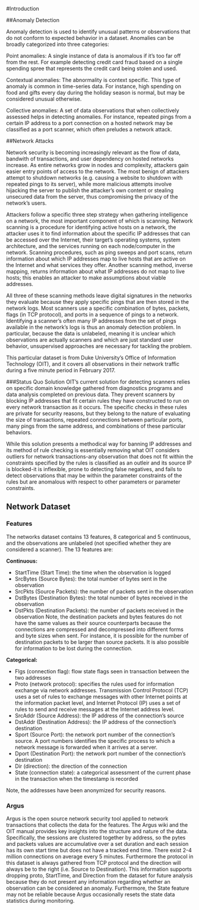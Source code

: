 #Introduction

##Anomaly Detection

  Anomaly detection is used to identify unusual patterns or observations that do not conform to expected behavior in a dataset. Anomalies can be broadly categorized into three categories:

  Point anomalies: A single instance of data is anomalous if it's too far off from the rest. For example detecting credit card fraud based on a single spending spree that represents the credit card being stolen and used.

  Contextual anomalies: The abnormality is context specific. This type of anomaly is common in time-series data. For instance, high spending on food and gifts every day during the holiday season is normal, but may be considered unusual otherwise.

  Collective anomalies: A set of data observations that when collectively assessed helps in detecting anomalies. For instance, repeated pings from a certain IP address to a port connection on a hosted network may be classified as a port scanner, which often preludes a network attack. 

##Network Attacks 

  Network security is becoming increasingly relevant as the flow of data, bandwith of transactions, and user dependency on hosted networks increase. As entire networks grow in nodes and complexity, attackers gain easier entry points of access to the network. The most benign of attackers attempt to shutdown networks (e.g. causing a website to shutdown with repeated pings to its server), while more malicious attempts involve hijacking the server to publish the attacker's own content or stealing unsecured data from the server, thus compromising the privacy of the network's users.

  Attackers follow a specific three step strategy when gathering intelligence on a network, the most important component of which is scanning. Network scanning is a procedure for identifying active hosts on a network, the attacker uses it to find information about the specific IP addresses that can be accessed over the Internet, their target's operating systems, system architecture, and the services running on each node/computer in the network. Scanning procedures, such as ping sweeps and port scans, return information about which IP addresses map to live hosts that are active on the Internet and what services they offer. Another scanning method, inverse mapping, returns information about what IP addresses do not map to live hosts; this enables an attacker to make assumptions about viable addresses.

  All three of these scanning methods leave digital signatures in the networks they evaluate because they apply specific pings that are then stored in the network logs. Most scanners use a specific combination of bytes, packets, flags (in TCP protocol), and ports in a sequence of pings to a network. Identifying a scanner's often many IP addresses from the set of pings available in the network's logs is thus an anomaly detection problem. In particular, because the data is unlabeled, meaning it is unclear which observations are actually scanners and which are just standard user behavior, unsupervised approaches are necessary for tackling the problem.
  
  This particular dataset is from Duke University's Office of Information Technology (OIT), and it covers all observations in their network traffic during a five minute period in February 2017.

###Status Quo Solution
  OIT's current solution for detecting scanners relies on specific domain knowledge gathered from diagnostics programs and data analysis completed on previous data. They prevent scanners by blocking IP addresses that fit certain rules they have constructed to run on every network transaction as it occurs. The specific checks in these rules are private for security reasons, but they belong to the nature of evaluating the size of transactions, repeated connections between particular ports, many pings from the same address, and combinations of these particular behaviors.

  While this solution presents a methodical way for banning IP addresses and its method of rule checking is essentially removing what OIT considers outliers for network transactions-any observation that does not fit within the constraints specified by the rules is classified as an outleir and its source IP is blocked-it is inflexible, prone to detecting false negatives, and fails to detect  observations that may be within the parameter constraints of the rules but are anomalous with respect to other parameters or parameter constraints.
  
## Network Dataset

### Features
  The networks dataset contains 13 features, 8 categorical and 5 continuous, and the observations are unlabeled (not specified whether they are considered a scanner). The 13 features are: 

**Continuous:**

- StartTime (Start Time): the time when the observation is logged
- SrcBytes (Source Bytes): the total number of bytes sent in the observation 
- SrcPkts (Source Packets): the number of packets sent in the observation
- DstBytes (Destination Bytes): the total number of bytes received in the observation
- DstPkts (Destination Packets): the number of packets received in the observation
Note, the destination packets and bytes features do not have the same values as their source counterparts because the connections are compressed and decompressed into different forms and byte sizes when sent. For instance, it is possible for the number of destination packets to be larger than source packets. It is also possible for information to be lost during the connection.

**Categorical:**

- Flgs (connection flag): flow state flags seen in transaction between the two addresses
- Proto (network protocol): specifies the rules used for information exchange via network addresses. Transmission Control Protocol (TCP) uses a set of rules to exchange messages with other Internet points at the information packet level, and Internet Protocol (IP) uses a set of rules to send and receive messages at the Internet address level.
- SrcAddr (Source Address): the IP address of the connection's source 
- DstAddr (Destination Address): the IP address of the connection's destination
- Sport (Source Port): the network port number of the connection's source. A port numbers identifies the specific process to which a network message is forwarded when it arrives at a server. 
- Dport (Destination Port): the network port number of the connection's destination 
- Dir (direction): the direction of the connection 
- State (connection state): a categorical assessment of the current phase in the transaction when the timestamp is recorded

Note, the addresses have been anonymized for security reasons.

### Argus

  Argus is the open source network security tool applied to network transactions that collects the data for the features. The Argus wiki and the OIT manual provides key insights into the structure and nature of the data. Specifically, the sessions are clustered together by address, so the pytes and packets values are accumulative over a set duration and each session has its own start time but does not have a tracked end time. There exist 2-4 million connections on average every 5 minutes. Furthermore the protocol in this dataset is always gathered from TCP protocol and the direction will always be to the right (i.e. Source to Destination). This information supports dropping proto, StartTime, and Direction from the dataset for future analysis because they do not present any information regarding whether an observation can be considered an anomaly. Furthermore, the State feature may not be reliable because Argus occasionally resets the state data statistics during monitoring.


